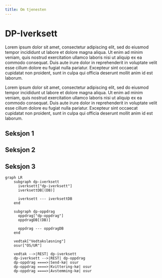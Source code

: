 ```yaml
---
title: Om tjenesten
---
```


# DP-Iverksett

Lorem ipsum dolor sit amet, consectetur adipiscing elit, sed do eiusmod tempor incididunt ut labore et dolore magna aliqua. Ut enim ad minim veniam, quis nostrud exercitation ullamco laboris nisi ut aliquip ex ea commodo consequat. Duis aute irure dolor in reprehenderit in voluptate velit esse cillum dolore eu fugiat nulla pariatur. Excepteur sint occaecat cupidatat non proident, sunt in culpa qui officia deserunt mollit anim id est laborum.

Lorem ipsum dolor sit amet, consectetur adipiscing elit, sed do eiusmod tempor incididunt ut labore et dolore magna aliqua. Ut enim ad minim veniam, quis nostrud exercitation ullamco laboris nisi ut aliquip ex ea commodo consequat. Duis aute irure dolor in reprehenderit in voluptate velit esse cillum dolore eu fugiat nulla pariatur. Excepteur sint occaecat cupidatat non proident, sunt in culpa qui officia deserunt mollit anim id est laborum.

## Seksjon 1

## Seksjon 2

## Seksjon 3

```mermaid
graph LR
    subgraph dp-iverksett
      iverksett["dp-iverksett"]
      iverksettDB[(DB)]

      iverksett --- iverksettDB
    end

    subgraph dp-oppdrag
      oppdrag["dp-oppdrag"]
      oppdragDB[(DB)]

      oppdrag --- oppdragDB
    end

    vedtak["Vedtaksløsning"]
    osur["OS/UR"]

    vedtak -->|REST| dp-iverksett
    dp-iverksett -->|REST| dp-oppdrag
    dp-oppdrag ====>|Send-kø| osur
    dp-oppdrag ====>|Kvittering-kø| osur
    dp-oppdrag ====>|Avstemming-kø| osur
```
